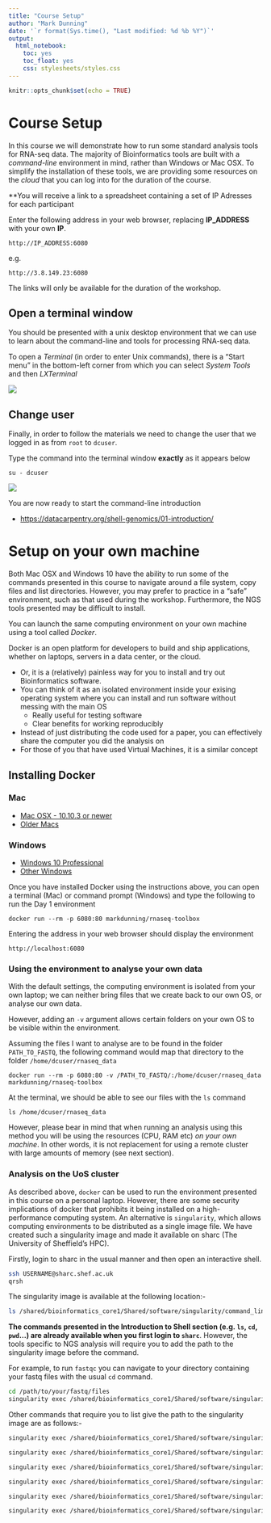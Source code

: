 ```yaml
---
title: "Course Setup"
author: "Mark Dunning"
date: '`r format(Sys.time(), "Last modified: %d %b %Y")`'
output:
  html_notebook:
    toc: yes
    toc_float: yes
    css: stylesheets/styles.css
---
```


```r
knitr::opts_chunk$set(echo = TRUE)
```

# Course Setup

In this course we will demonstrate how to run some standard analysis tools for RNA-seq data. The majority of Bioinformatics tools are built with a *command-line* environment in mind, rather than Windows or Mac OSX. To simplify the installation of these tools, we are providing some resources on the *cloud* that you can log into for the duration of the course. 

**You will receive a link to a spreadsheet containing a set of IP Adresses for each participant

Enter the following address in your web browser, replacing **IP_ADDRESS** with your own **IP**.

```
http://IP_ADDRESS:6080
```

e.g. 

```
http://3.8.149.23:6080
```

The links will only be available for the duration of the workshop.

## Open a terminal window

You should be presented with a unix desktop environment that we can use to learn about the command-line and tools for processing RNA-seq data.

To open a *Terminal* (in order to enter Unix commands), there is a "Start menu" in the bottom-left corner from which you can select *System Tools* and then *LXTerminal*

![](images/terminal-launch.png)

## Change user

Finally, in order to follow the materials we need to change the user that we logged in as from `root` to `dcuser`.

Type the command into the terminal window **exactly** as it appears below

```
su - dcuser
```

![](images/change-user.png)


You are now ready to start the command-line introduction

- [https://datacarpentry.org/shell-genomics/01-introduction/](https://datacarpentry.org/shell-genomics/01-introduction/)

# Setup on your own machine

Both Mac OSX and Windows 10 have the ability to run some of the commands presented in this course to navigate around a file system, copy files and list directories. However, you may prefer to practice in a "safe" environment, such as that used during the workshop. Furthermore, the NGS tools presented may be difficult to install. 

You can launch the same computing environment on your own machine using a tool called *Docker*.

Docker is an open platform for developers to build and ship applications, whether on laptops, servers in a data center, or the cloud.

- Or, it is a (relatively) painless way for you to install and try out Bioinformatics software.
- You can think of it as an isolated environment inside your exising operating system where you can install and run software without messing with the main OS
    + Really useful for testing software
    + Clear benefits for working reproducibly
- Instead of just distributing the code used for a paper, you can effectively share the computer you did the analysis on
- For those of you that have used Virtual Machines, it is a similar concept


## Installing Docker


### Mac

- [Mac OSX - 10.10.3 or newer](https://www.docker.com/docker-mac)
- [Older Macs](https://download.docker.com/mac/stable/DockerToolbox.pkg)

### Windows

- [Windows 10 Professional](https://www.docker.com/docker-windows)
- [Other Windows](https://download.docker.com/win/stable/DockerToolbox.exe)

Once you have installed Docker using the instructions above, you can open a terminal (Mac) or command prompt (Windows) and type the following to run the Day 1 environment

```
docker run --rm -p 6080:80 markdunning/rnaseq-toolbox
```

Entering the address in your web browser should display the environment

```
http://localhost:6080
```


### Using the environment to analyse your own data

With the default settings, the computing environment is isolated from your own laptop; we can neither bring files that we create back to our own OS, or analyse our own data.

However, adding an `-v` argument allows certain folders on your own OS to be visible within the environment. 

Assuming the files I want to analyse are to be found in the folder `PATH_TO_FASTQ`, the following command would map that directory to the folder `/home/dcuser/rnaseq_data`

```
docker run --rm -p 6080:80 -v /PATH_TO_FASTQ/:/home/dcuser/rnaseq_data markdunning/rnaseq-toolbox
```

At the terminal, we should be able to see our files with the `ls` command

```
ls /home/dcuser/rnaseq_data
```

However, please bear in mind that when running an analysis using this method you will be using the resources (CPU, RAM etc) *on your own machine*. In other words, it is not replacement for using a remote cluster with large amounts of memory (see next section).

### Analysis on the UoS cluster

As described above, `docker` can be used to run the environment presented in this course on a personal laptop. However, there are some security implications of docker that prohibits it being installed on a high-performance computing system. An alternative is `singularity`, which allows computing environments to be distributed as a single image file. We have created such a singularity image and made it available on sharc (The University of Sheffield's HPC).

Firstly, login to sharc in the usual manner and then open an interactive shell.

```bash
ssh USERNAME@sharc.shef.ac.uk
qrsh
```

The singularity image is available at the following location:-

```bash
ls /shared/bioinformatics_core1/Shared/software/singularity/command_line_20200212.sif
```

**The commands presented in the Introduction to Shell section (e.g. `ls`, `cd`, `pwd`...) are already available when you first login to `sharc`**. However, the tools specific to NGS analysis will require you to add the path to the singularity image before the command.

For example, to run `fastqc` you can navigate to your directory containing your fastq files with the usual `cd` command.

```bash
cd /path/to/your/fastq/files
singularity exec /shared/bioinformatics_core1/Shared/software/singularity/command_line_20200212.sif fastqc *.fastq.gz
```

Other commands that require you to list give the path to the singularity image are as follows:-

```bash
singularity exec /shared/bioinformatics_core1/Shared/software/singularity/command_line_20200212.sif multiqc
```

```bash
singularity exec /shared/bioinformatics_core1/Shared/software/singularity/command_line_20200212.sif hisat2-build
```


```bash
singularity exec /shared/bioinformatics_core1/Shared/software/singularity/command_line_20200212.sif hisat2 
```

```bash
singularity exec /shared/bioinformatics_core1/Shared/software/singularity/command_line_20200212.sif samtools 
```

```bash
singularity exec /shared/bioinformatics_core1/Shared/software/singularity/command_line_20200212.sif featureCounts
```

```bash
singularity exec /shared/bioinformatics_core1/Shared/software/singularity/command_line_20200212.sif salmon
```

